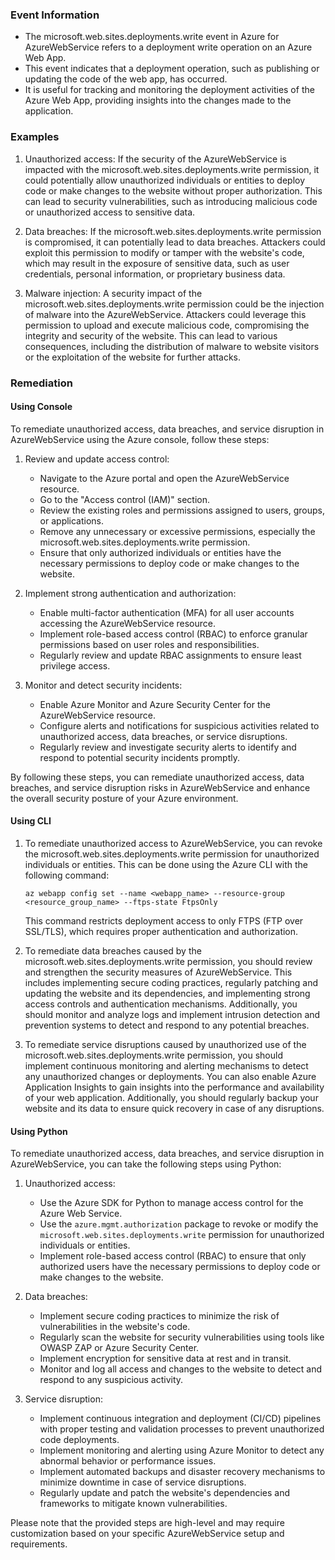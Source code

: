 
### Event Information

- The microsoft.web.sites.deployments.write event in Azure for AzureWebService refers to a deployment write operation on an Azure Web App.
- This event indicates that a deployment operation, such as publishing or updating the code of the web app, has occurred.
- It is useful for tracking and monitoring the deployment activities of the Azure Web App, providing insights into the changes made to the application.


### Examples

1. Unauthorized access: If the security of the AzureWebService is impacted with the microsoft.web.sites.deployments.write permission, it could potentially allow unauthorized individuals or entities to deploy code or make changes to the website without proper authorization. This can lead to security vulnerabilities, such as introducing malicious code or unauthorized access to sensitive data.

2. Data breaches: If the microsoft.web.sites.deployments.write permission is compromised, it can potentially lead to data breaches. Attackers could exploit this permission to modify or tamper with the website's code, which may result in the exposure of sensitive data, such as user credentials, personal information, or proprietary business data.

3. Malware injection: A security impact of the microsoft.web.sites.deployments.write permission could be the injection of malware into the AzureWebService. Attackers could leverage this permission to upload and execute malicious code, compromising the integrity and security of the website. This can lead to various consequences, including the distribution of malware to website visitors or the exploitation of the website for further attacks.

### Remediation

#### Using Console

To remediate unauthorized access, data breaches, and service disruption in AzureWebService using the Azure console, follow these steps:

1. Review and update access control: 
   - Navigate to the Azure portal and open the AzureWebService resource.
   - Go to the "Access control (IAM)" section.
   - Review the existing roles and permissions assigned to users, groups, or applications.
   - Remove any unnecessary or excessive permissions, especially the microsoft.web.sites.deployments.write permission.
   - Ensure that only authorized individuals or entities have the necessary permissions to deploy code or make changes to the website.

2. Implement strong authentication and authorization:
   - Enable multi-factor authentication (MFA) for all user accounts accessing the AzureWebService resource.
   - Implement role-based access control (RBAC) to enforce granular permissions based on user roles and responsibilities.
   - Regularly review and update RBAC assignments to ensure least privilege access.

3. Monitor and detect security incidents:
   - Enable Azure Monitor and Azure Security Center for the AzureWebService resource.
   - Configure alerts and notifications for suspicious activities related to unauthorized access, data breaches, or service disruptions.
   - Regularly review and investigate security alerts to identify and respond to potential security incidents promptly.

By following these steps, you can remediate unauthorized access, data breaches, and service disruption risks in AzureWebService and enhance the overall security posture of your Azure environment.

#### Using CLI

1. To remediate unauthorized access to AzureWebService, you can revoke the microsoft.web.sites.deployments.write permission for unauthorized individuals or entities. This can be done using the Azure CLI with the following command:

   ```
   az webapp config set --name <webapp_name> --resource-group <resource_group_name> --ftps-state FtpsOnly
   ```

   This command restricts deployment access to only FTPS (FTP over SSL/TLS), which requires proper authentication and authorization.

2. To remediate data breaches caused by the microsoft.web.sites.deployments.write permission, you should review and strengthen the security measures of AzureWebService. This includes implementing secure coding practices, regularly patching and updating the website and its dependencies, and implementing strong access controls and authentication mechanisms. Additionally, you should monitor and analyze logs and implement intrusion detection and prevention systems to detect and respond to any potential breaches.

3. To remediate service disruptions caused by unauthorized use of the microsoft.web.sites.deployments.write permission, you should implement continuous monitoring and alerting mechanisms to detect any unauthorized changes or deployments. You can also enable Azure Application Insights to gain insights into the performance and availability of your web application. Additionally, you should regularly backup your website and its data to ensure quick recovery in case of any disruptions.

#### Using Python

To remediate unauthorized access, data breaches, and service disruption in AzureWebService, you can take the following steps using Python:

1. Unauthorized access:
   - Use the Azure SDK for Python to manage access control for the Azure Web Service.
   - Use the `azure.mgmt.authorization` package to revoke or modify the `microsoft.web.sites.deployments.write` permission for unauthorized individuals or entities.
   - Implement role-based access control (RBAC) to ensure that only authorized users have the necessary permissions to deploy code or make changes to the website.

2. Data breaches:
   - Implement secure coding practices to minimize the risk of vulnerabilities in the website's code.
   - Regularly scan the website for security vulnerabilities using tools like OWASP ZAP or Azure Security Center.
   - Implement encryption for sensitive data at rest and in transit.
   - Monitor and log all access and changes to the website to detect and respond to any suspicious activity.

3. Service disruption:
   - Implement continuous integration and deployment (CI/CD) pipelines with proper testing and validation processes to prevent unauthorized code deployments.
   - Implement monitoring and alerting using Azure Monitor to detect any abnormal behavior or performance issues.
   - Implement automated backups and disaster recovery mechanisms to minimize downtime in case of service disruptions.
   - Regularly update and patch the website's dependencies and frameworks to mitigate known vulnerabilities.

Please note that the provided steps are high-level and may require customization based on your specific AzureWebService setup and requirements.

